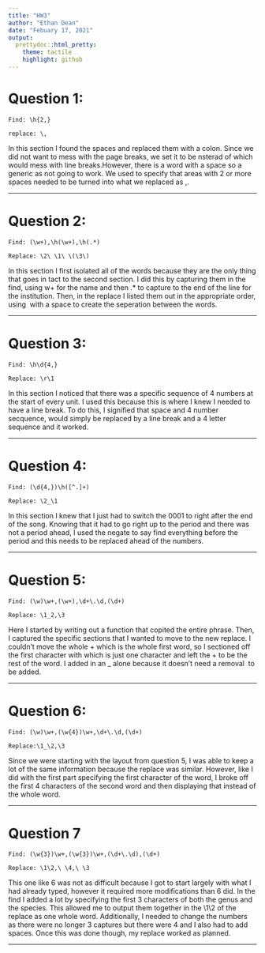 ```yaml
---
title: "HW3"
author: "Ethan Dean"
date: "Febuary 17, 2021"
output:
  prettydoc::html_pretty:
    theme: tactile
    highlight: github
---
```


# Question 1:

```
Find: \h{2,}

replace: \,
```

In this section I found the spaces and replaced them with a colon. Since we did not want to mess with the page breaks, we set it to be \h insterad of \s which would mess with line breaks.However, there is a word with a space so a generic \h was not going to work. We used \h{2,} to specify that areas with 2 or more spaces needed to be turned into what we replaced as \,.

___

# Question 2:

```
Find: (\w+),\h(\w+),\h(.*)

Replace: \2\ \1\ \(\3\)
```

In this section I first isolated all of the words because they are the only thing that goes in tact to the second section. I did this by capturing them in the find, using w+ for the name and then .* to capture to the end of the line for the institution. Then, in the replace I listed them out in the appropriate order, using \ with a space to create the seperation between the words.

___

# Question 3:

```
Find: \h\d{4,}

Replace: \r\1
```
In this section I noticed that there was a specific sequence of 4 numbers at the start of every unit. I used this because this is where I knew I needed to have a line break. To do this, I signified that space and 4 number secquence, would simply be replaced by a line break and a 4 letter sequence and it worked.

___

# Question 4:

```
Find: (\d{4,})\h([^.]+)

Replace: \2_\1
```

In this section I knew that I just had to switch the 0001 to right after the end of the song. Knowing that it had to go right up to the period and there was not a period ahead, I used the negate to say find everything before the period and this needs to be replaced ahead of the numbers. 

___

# Question 5:

```
Find: (\w)\w+,(\w+),\d+\.\d,(\d+)

Replace: \1_2,\3
```

Here I started by writing out a function that copited the entire phrase. Then, I captured the specific sections that I wanted to move to the new replace. I couldn't move the whole \w+ which is the whole first word, so I sectioned off the first character with \w which is just one character and left the \w+ to be the rest of the word. I added in an _ alone because it doesn't need a removal \ to be added.

___

# Question 6:

```
Find: (\w)\w+,(\w{4})\w+,\d+\.\d,(\d+)

Replace:\1_\2,\3
```

Since we were starting with the layout from question 5, I was able to keep a lot of the same information because the replace was similar. However, like I did with the first part specifying the first character of the word, I broke off the first 4 characters of the second word and then displaying that instead of the whole word.

___

# Question 7

```
Find: (\w{3})\w+,(\w{3})\w+,(\d+\.\d),(\d+)

Replace: \1\2,\ \4,\ \3
```

This one like 6 was not as difficult because I got to start largely with what I had already typed, however it required more modifications than 6 did. In the find I added a lot by specifying the first 3 characters of both the genus and the species. This allowed me to output them together in the \1\2 of the replace as one whole word. Additionally, I needed to change the numbers as there were no longer 3 captures but there were 4 and I also had to add spaces. Once this was done though, my replace worked as planned.

___
